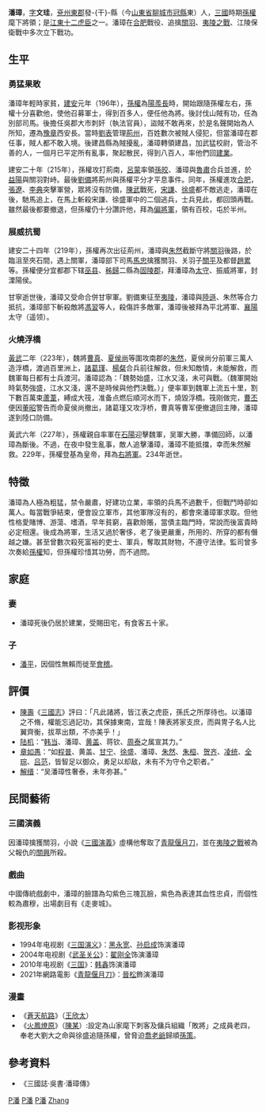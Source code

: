 {{東亞男性歷史人物
|名稱 = 潘璋
|身份 = 
|國家 = [[孫吳|孫吳]]
|時代 = [[東漢|東漢]]→[[三國|三國]]
|主君 = [[孫權|孫權]]
|屆數 =
|最高職務 =右將軍
|前任 = 
|繼任 = 
|圖片名稱 = 
|圖片大小 = 
|圖片說明 = 
|姓 =潘
|名 =璋
|姓名 =
|字 =文珪
|號=  
|名乘 = <!--琉球士族用-->
|官職 =
|封爵 =溧陽侯
|封號 =
|位階 =
|御稱號 = <!--日本皇族之稱號-->
|宮號1 = <!--日本皇族之宮號-->
|宮號2 = <!--朝鮮王族之宮號-->
|封地 =
|神號 =
|尊號 =
|族裔 = 
|旗籍 = 
|氏族 =
|籍貫 = [[兗州|兗州]][[東郡|東郡]]發-{干}-縣（今[[山東省|山東省]][[聊城市|聊城市]][[冠縣|冠縣]]東）
|本貫 = <!--朝鮮人用-->
|祖籍 =
|本籍 =
|出身地 =
|府邸 =
|世系 = 
|初名 =
|乳名 = <!--日本、朝鮮、琉球以外人物用-->
|幼名 = <!--日本人用-->
|兒名 = <!--朝鮮人用-->
|童名 = <!--琉球人用-->
|小字 =
|別名 =
|法號 =
|院號 =
|其他名號 =
|出生日期 =
|出生地點 =
|婚年 = 
|逝世日期 =
|逝世地點 = 
|廟號 =
|諡號 =
|墓葬 =
|祠廟 =
|父親 =
|嫡母 =
|母親 =
|繼父=
|繼母=
|養父=
|養母=
|猶父= <!--日本人用-->
|烏帽子親= <!--日本人、琉球人用-->
|元配 =
|正室 =
|妻 =
|繼室 =
|平妻 =
|側室 =
|元配之父 =
|元配之嫡母 =
|元配之母 =
|正室之父 =
|正室之嫡母 =
|正室之母 =
|妻之父 =
|妻之嫡母 =
|妻之母 =
|繼室之父 =
|繼室之嫡母 =
|繼室之母 =
|平妻之父 =
|平妻之嫡母 =
|平妻之母 =
|兄弟 = 
|姊妹 =
|嫡兄弟 =
|嫡姊妹 =
|庶兄弟 =
|庶姊妹 =
|同胞兄弟 =
|同胞姊妹 =
|異母兄弟 =
|異母姊妹 =
|異父兄弟 =
|異父姊妹 =
|繼兄弟 =
|繼姊妹 =
|子 =[[潘平|潘平]]
|孫 =
|女 =
|嫡子 =
|嫡女 =
|庶子 =
|庶女 =
|養子 =
|養女 =
|猶子 = <!--日本人用-->
|婿養子 = <!--日本人用-->
|烏帽子子 = <!--日本人用-->
|繼子 =
|繼女 =
|其他親屬 =
|出身 = <!---此处指科举出身--->
|功名 =
|經歷 = 
|著作 =
|注釋 =
}}
'''潘璋'''{{BD|2世纪||234年|catIdx=Pan Zhang}}，[[表字|字]]'''文珪'''，[[兗州|兗州]][[東郡|東郡]]發-{干}-縣（今[[山東省|山東省]][[聊城市|聊城市]][[冠縣|冠縣]]東）人，[[三國|三國]]時期[[孫權|孫權]]麾下將領；是[[江表之虎臣|江東十二虎臣]]之一。潘璋在[[合肥|合肥]]戰役、追擒[[關羽|關羽]]、[[夷陵之戰|夷陵之戰]]、江陵保衛戰中多次立下戰功。

==生平==
===勇猛果敢===
潘璋年輕時家貧，[[建安_(東漢)|建安]]元年（196年），[[孫權|孫權]]為[[陽羨|陽羨]][[縣長|長]]時，開始跟隨孫權左右，孫權十分喜歡他，使他召募軍士，得到百多人，便任他為將。後討伐山賊有功，任為別部司馬。後擔任吳郡大市刺奸（執法官員），盜賊不敢再來，於是名聲開始為人所知，遷為[[豫章|豫章]]西安長。當時[[劉表|劉表]]管理[[荊州|荊州]]，百姓數次被賊人侵犯，但當潘璋在郡任事，賊人都不敢入境。後建昌縣為賊擾亂，潘璋轉領建昌，加武猛校尉，管治不善的人，一個月已平定所有亂事，聚起散民，得到八百人，率他們回[[建業|建業]]。 

{{see also|益陽之戰|合肥之戰}}
建安二十年（215年），孫權攻打荊南，[[呂蒙|呂蒙]]率領[[孫皎|孫皎]]、潘璋與[[魯肅|魯肅]]合兵並進，於[[益陽|益陽]]與關羽對峙。最後[[劉備|劉備]]將荊州與孫權平分才平息事件。同年，孫權進攻[[合肥|合肥]]，[[張遼|張遼]]、[[李典|李典]]突擊軍營，眾將沒有防備，[[陈武_(东汉)|陳武]]戰死，[[宋謙|宋謙]]、[[徐盛|徐盛]]都不敵逃走，潘璋在後，馳馬追上，在馬上斬殺宋謙、徐盛軍中的二個逃兵，士兵見此，都回頭再戰。雖然最後都要撤退，但孫權仍十分讚許他，拜為[[偏將軍|偏將軍]]，領有百校，屯於半州。

===展威抗蜀===
{{see also|樊城之战||夷陵之战}}
建安二十四年（219年），孫權再次出征荊州，潘璋與[[朱然|朱然]]截斷守將[[關羽|關羽]]後路，於臨沮至夾石間，遇上關軍，潘璋部下司馬[[馬忠_(東吳)|馬忠]]擒獲關羽、关羽子[[關平|關平]]及都督[[趙累_(三国)|趙累]]等。孫權便分宜都郡下辖[[巫县|巫县]]、[[秭歸|秭歸]]二縣為[[固陵郡_(东吴)|固陵郡]]，拜潘璋為[[太守|太守]]、振威將軍，封溧陽侯。

甘寧逝世後，潘璋又受命合併甘寧軍。劉備東征至[[夷陵|夷陵]]，潘璋與[[陸遜|陸遜]]、朱然等合力抵抗，潘璋部下斬殺敵將[[馮習|馮習]]等人，殺傷許多敵軍，潘璋後被拜為平北將軍、[[襄陽|襄陽]]太守（遥领）。

===火燒浮橋===
{{see also|江陵之戰 (223年)}}
[[黃武|黃武]]二年（223年），魏將[[曹真|曹真]]、[[夏侯尚|夏侯尚]]等圍攻南郡的[[朱然|朱然]]，夏侯尚分前軍三萬人造浮橋，渡過百里洲上，[[諸葛瑾|諸葛瑾]]、[[楊粲|楊粲]]合兵前往解救，但未知敵情，未能解救，而魏軍每日都有士兵渡河。潘璋認為：「魏勢始盛，江水又淺，未可與戰。（魏軍開始時氣勢強盛，江水又淺，還不是時候與他們決戰。）」便率軍到魏軍上流五十里，割下數百萬束[[蘆葦|蘆葦]]，縛成大筏，准备点燃后順河水而下，燒毀浮橋。筏刚做完，[[曹丕|曹丕]]便因[[董昭|董昭]]警告而命夏侯尚撤出，諸葛瑾又攻浮桥，曹真等曹军便撤退回主陣，潘璋遂到陸口防備。

黃武六年（227年），孫權親自率軍在[[石陽|石陽]]迎擊魏軍，吴軍大勝，準備回師，以潘璋為斷後。不過，在夜中發生亂事，敵人追擊潘璋，潘璋不能抵擋，幸而朱然解救。229年，孫權登基為皇帝，拜為[[右將軍|右將軍]]。234年逝世。

==特徵==
潘璋為人極為粗猛，禁令嚴肅，好建功立業，率領的兵馬不過數千，但戰鬥時卻如萬人。每當戰爭結束，便會設立軍市，其他軍隊沒有的，都會來潘璋軍求取。但他性格愛賭博、游蕩、嗜酒，早年貧窮，喜歡賒賬，當債主臨門時，常說而後富貴時必定相還。後成為將軍，生活又過於奢侈，老了後更嚴重，所用的、所穿的都有僭越之嫌。甚至曾數次殺死富裕的吏士、軍兵，奪取其財物，不遵守法律。監司曾多次奏給[[孫權|孫權]]知，但孫權珍惜其功勞，而不過問。

==家庭==
===妻===
*潘璋死後仍居於建業，受賜田宅，有食客五十家。

===子===
*[[潘平|潘平]]，因個性無賴而徙至[[會稽|會稽]]。

==評價==
*[[陳壽|陳壽]]《[[三國志|三國志]]》評曰：「凡此諸將，皆江表之虎臣，孫氏之所厚待也。以潘璋之不脩，權能忘過記功，其保據東南，宜哉！陳表將家支庶，而與冑子名人比翼齊衡，拔萃出類，不亦美乎！」
*[[陆机|陆机]]：“[[韩当|韩当]]、潘璋、[[黄盖|黄盖]]、蒋钦、[[周泰|周泰]]之属宣其力。”
*[[章如愚|章如愚]]：“如[[程普|程普]]、黄盖、[[甘宁|甘宁]]、[[徐盛|徐盛]]、潘璋、[[朱然|朱然]]、[[朱桓|朱桓]]、[[贺齐|贺齐]]、[[凌统|凌统]]、[[全琮|全琮]]、[[吕范|吕范]]，皆智足以御众，勇足以却敌，未有不为守令之职者。”
*[[解缙|解缙]]：“吴潘璋性奢泰，未年弥甚。”

==民間藝術==
===三國演義===
因潘璋擒獲關羽，小說《[[三國演義|三國演義]]》虛構他奪取了[[青龍偃月刀|青龍偃月刀]]，並在[[夷陵之戰|夷陵之戰]]被為父報仇的[[關興|關興]]所殺。

===戲曲===
中國傳統戲劇中，潘璋的臉譜為勾紫色三塊瓦臉，紫色為表達其血性忠貞，而個性較為肅穆，出場劇目有《走麥城》。

===影视形象===
* 1994年电视剧《[[三国演义_(电视剧)|三国演义]]》：[[黑永宽|黑永宽]]、[[孙启成|孙启成]]饰演潘璋
* 2004年电视剧《[[武圣关公|武圣关公]]》：[[翟刚全|翟刚全]]饰演潘璋
* 2010年电视剧《[[三国_(电视剧)|三国]]》：[[韩鑫|韩鑫]]饰演潘璋
* 2021年網路電影《[[青龍偃月刀|青龍偃月刀]]》：[[晉松|晉松]]飾演潘璋

===漫畫===
* 《[[蒼天航路|蒼天航路]]》（[[王欣太|王欣太]]）
* 《[[火鳳燎原|火鳳燎原]]》（[[陳某|陳某]]）:設定為山家麾下刺客及傭兵組織「敗將」之成員老四，奉老大劉大之命與徐盛追隨孫權，曾脅迫[[橋公|喬老爺]]歸順[[孫策|孫策]]。

==參考資料==
*《三國誌‧吳書‧潘璋傳》  

{{DEFAULTSORT:Pan Zhang}}
{{吴军十二虎臣}}
{{三国志}}

[[Category:東吳軍事人物|P潘]]
[[Category:冠縣人|P潘]]
[[Category:东吴列侯|P潘]]
[[Category:潘姓|Zhang]]